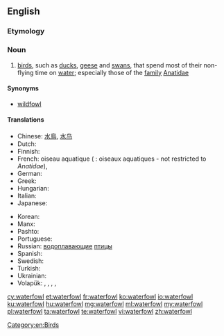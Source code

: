 ==English==

===Etymology===
{{compound|water|fowl|lang=en}}

===Noun===
{{wikipedia}}
{{en-noun|waterfowl|s}}

# [[bird]]s, such as [[duck]]s, [[geese]] and [[swan]]s, that spend most of their non-flying time on [[water]]; especially those of the [[family]] [[Anatidae]]

====Synonyms====
* [[wildfowl]]

====Translations====
{{trans-top|birds that spend most of their non-flying time on water}}
* Chinese: [[水鳥]], [[水鸟]]
* Dutch: {{t+|nl|watervogels}}
* Finnish: {{t+|fi|vesilintu}}
* French: oiseau aquatique {{g|m}} ({{g|p}} : oiseaux aquatiques - not restricted to ''Anatidae''), {{t+|fr|sauvagine|f}}
* German: {{t+|de|Wasservogel|m}}
* Greek: {{t|el|υδρόβια πουλιά|p}}
* Hungarian: {{t+|hu|vízimadár}}
* Italian: {{t|it|uccelli acquatici|m-p}}
* Japanese: {{t|ja|水鳥|sc=Jpan|tr=suichō}}
{{trans-mid}}
* Korean: {{t|ko|물새|tr=mulsae}}
* Manx: {{t|gv|eean ushtey|m}}
* Pashto: {{t|ps|هېلۍ|f|tr=heləi|sc=ps-Arab}}
* Portuguese: {{t|pt|[[ave]] [[aquática]]|f}}
* Russian: [[водоплавающий|водоплавающие]] [[птица|птицы]]
* Spanish: {{t|es|aves acuáticas|f-p}}
* Swedish: {{t+|sv|sjöfågel|c}}
* Turkish: {{t|tr|su kuşu}}
* Ukrainian: {{t|uk|водоплавні птахи|p|m|sc=Cyrl}}
* Volapük: {{qualifier|♂♀}} {{t+|vo|vataböd}}, {{qualifier|♂}} {{t|vo|vatahiböd}}, {{qualifier|♀}} {{t|vo|vatajiböd}}, {{qualifier|♂♀}} {{t|vo|vataböds|p}}, {{qualifier|collective ♂♀}} {{t+|vo|vatabödem}}
{{trans-bottom}}

[[Category:en:Birds]]

[[cy:waterfowl]]
[[et:waterfowl]]
[[fr:waterfowl]]
[[ko:waterfowl]]
[[io:waterfowl]]
[[ku:waterfowl]]
[[hu:waterfowl]]
[[mg:waterfowl]]
[[ml:waterfowl]]
[[my:waterfowl]]
[[pl:waterfowl]]
[[ta:waterfowl]]
[[te:waterfowl]]
[[vi:waterfowl]]
[[zh:waterfowl]]